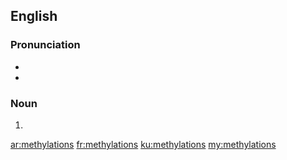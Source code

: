 ==English==

===Pronunciation===
*{{IPA|ˌmɛθəˈleɪʃənz|lang=en}}
*{{rhymes|eɪʃənz|lang=en}}

===Noun===
{{head|en|noun plural form}}

# {{plural of|methylation|lang=en}}

[[ar:methylations]]
[[fr:methylations]]
[[ku:methylations]]
[[my:methylations]]